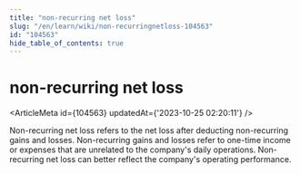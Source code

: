 ```yaml
---
title: "non-recurring net loss"
slug: "/en/learn/wiki/non-recurringnetloss-104563"
id: "104563"
hide_table_of_contents: true
---
```



# non-recurring net loss

<ArticleMeta id={104563} updatedAt={'2023-10-25 02:20:11'} />
<div className='border-solid border-b border-t-0 my-4 border-[var(--ifm-color-gray-300)]' />

Non-recurring net loss refers to the net loss after deducting non-recurring gains and losses. Non-recurring gains and losses refer to one-time income or expenses that are unrelated to the company's daily operations. Non-recurring net loss can better reflect the company's operating performance.

